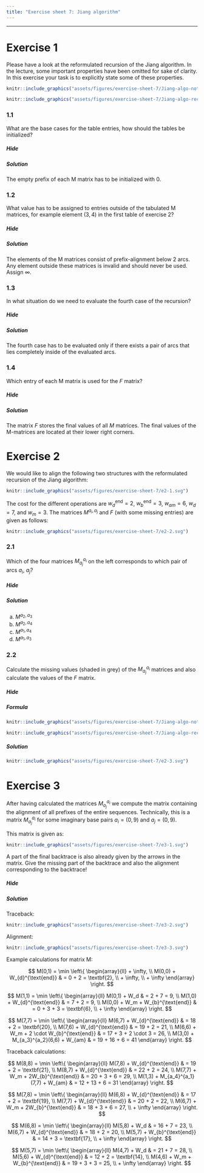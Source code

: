 ```yaml
---
title: "Exercise sheet 7: Jiang algorithm"
---
```



---------------------------------

# Exercise 1

<!--- --------------------------------- -->

::: {.question data-latex=""}

Please have a look at the reformulated recursion of the Jiang algorithm.
In the lecture, some important properties have been omitted for sake of clarity.
In this exercise your task is to explicitly state some of these properties.

```r
knitr::include_graphics("assets/figures/exercise-sheet-7/Jiang-algo-notation.pdf.png")
```

```r
knitr::include_graphics("assets/figures/exercise-sheet-7/Jiang-algo-recursion.png")
```
:::

<!--- --------------------------------- -->

### 1.1

::: {.question data-latex=""}

What are the base cases for the table entries, how should the tables be initialized?

:::

#### {.tabset}

##### Hide

##### Solution

::: {.answer data-latex=""}

The empty prefix of each M matrix has to be initialized with 0.

:::

#### {-}

<!--- --------------------------------- -->

### 1.2

::: {.question data-latex=""}

What value has to be assigned to entries outside of the tabulated M matrices, for example element $(3,4)$ in the first table of exercise 2?

:::

#### {.tabset}

##### Hide

##### Solution

::: {.answer data-latex=""}

The elements of the M matrices consist of prefix-alignment below 2 arcs.
Any element outside these matrices is invalid and should never be used. Assign $\infty$.

:::

#### {-}

<!--- --------------------------------- -->

### 1.3

::: {.question data-latex=""}

In what situation do we need to evaluate the fourth case of the recursion?

:::

#### {.tabset}

##### Hide

##### Solution

::: {.answer data-latex=""}

The fourth case has to be evaluated only if there exists a pair of arcs that lies completely inside of the evaluated arcs.

:::

#### {-}

<!--- --------------------------------- -->

### 1.4

::: {.question data-latex=""}

Which entry of each M matrix is used for the $F$ matrix?

:::

#### {.tabset}

##### Hide

##### Solution

::: {.answer data-latex=""}

The matrix $F$ stores the final values of all $M$ matrices. The final values of the M-matrices are located at their lower right corners.

:::

#### {-}

<!--- --------------------------------- -->

# Exercise 2

<!--- --------------------------------- -->

::: {.question data-latex=""}

We would like to align the following two structures with the reformulated recursion of the Jiang algorithm:

```r
knitr::include_graphics("assets/figures/exercise-sheet-7/e2-1.svg")
```

The cost for the different operations are $w_d^{\text{end}}=2$, $w_b^{\text{end}}=3$, $w_{am}=6$, $w_d=7$, and $w_m=3$.
The matrices $M^{a_i,a_j}$ and $F$ (with some missing entries) are given as follows:

```r
knitr::include_graphics("assets/figures/exercise-sheet-7/e2-2.svg")
```

:::

<!--- --------------------------------- -->

### 2.1

::: {.question data-latex=""}

Which of the four matrices $M^{a_i}_{a_j}$ on the left corresponds to which pair of arcs $a_i$, $a_j$?

:::

#### {.tabset}

##### Hide

##### Solution

::: {.answer data-latex=""}

a. $M^{a_2,a_3}$
b. $M^{a_2,a_4}$
c. $M^{a_1,a_4}$
d. $M^{a_1,a_3}$

:::

#### {-}

<!--- --------------------------------- -->

### 2.2

::: {.question data-latex=""}

Calculate the missing values (shaded in grey) of the $M^{a_i}_{a_j}$ matrices and also calculate the values of the $F$ matrix.

:::

#### {.tabset}

##### Hide

##### Formula

::: {.answer data-latex=""}

```r
knitr::include_graphics("assets/figures/exercise-sheet-7/Jiang-algo-notation.pdf.png")
```

```r
knitr::include_graphics("assets/figures/exercise-sheet-7/Jiang-algo-recursion.png")
```

:::

##### Solution

::: {.answer data-latex=""}

```r
knitr::include_graphics("assets/figures/exercise-sheet-7/e2-3.svg")
```

:::

#### {-}

<!--- --------------------------------- -->

# Exercise 3

<!--- --------------------------------- -->

::: {.question data-latex=""}

After having calculated the matrices $M^{a_i}_{a_j}$ we compute the matrix containing the alignment of all prefixes of the entire sequences.
Technically, this is a matrix $M^{a_i}_{a_j}$ for some imaginary base pairs $a_i=(0,9)$ and $a_j=(0,9)$.

This matrix is given as:

```r
knitr::include_graphics("assets/figures/exercise-sheet-7/e3-1.svg")
```

A part of the final backtrace is also already given by the arrows in the matrix.
Give the missing part of the backtrace and also the alignment corresponding to the backtrace!

:::

#### {.tabset}

##### Hide

##### Solution

::: {.answer data-latex=""}

Traceback:

```r
knitr::include_graphics("assets/figures/exercise-sheet-7/e3-2.svg")
```

Alignment:

```r
knitr::include_graphics("assets/figures/exercise-sheet-7/e3-3.svg")
```

Example calculations for matrix M:

$$
M(0,1) = \min \left\{
\begin{array}{ll}
+ \infty, \\
M(0,0) + W_{d}^{\text{end}} & = 0 + 2 = \textbf{2}, \\
+ \infty, \\
+ \infty
\end{array}
\right.
$$

$$
M(1,1) = \min \left\{
\begin{array}{ll}
M(0,1) + W_d & = 2 + 7 = 9, \\
M(1,0) + W_{d}^{\text{end}} & = 7 + 2 = 9, \\
M(0,0) + W_m + W_{b}^{\text{end}} & = 0 + 3 + 3 = \textbf{6}, \\
+ \infty
\end{array}
\right.
$$

$$
M(7,7) = \min \left\{
\begin{array}{ll}
M(6,7) + W_{d}^{\text{end}} & = 18 + 2 = \textbf{20}, \\
M(7,6) + W_{d}^{\text{end}} & = 19 + 2 = 21, \\
M(6,6) + W_m + 2 \cdot W_{b}^{\text{end}} & = 17 + 3 + 2 \cdot 3 = 26, \\
M(3,0) + M_{a_3}^{a_2}(6,6) + W_{am} & = 19 + 16 + 6 = 41
\end{array}
\right.
$$

Traceback calculations:

$$
M(8,8) = \min \left\{
\begin{array}{ll}
M(7,8) + W_{d}^{\text{end}} & = 19 + 2 = \textbf{21}, \\
M(8,7) + W_{d}^{\text{end}} & = 22 + 2 = 24, \\
M(7,7) + W_m + 2W_{b}^{\text{end}} & = 20 + 3 + 6 = 29, \\
M(1,3) + M_{a_4}^{a_1}(7,7) + W_{am} & = 12 + 13 + 6 = 31
\end{array}
\right.
$$

$$
M(7,8) = \min \left\{
\begin{array}{ll}
M(6,8) + W_{d}^{\text{end}} & = 17 + 2 = \textbf{19}, \\
M(7,7) + W_{d}^{\text{end}} & = 20 + 2 = 22, \\
M(6,7) + W_m + 2W_{b}^{\text{end}} & = 18 + 3 + 6 = 27, \\
+ \infty
\end{array}
\right.
$$

$$
M(6,8) = \min \left\{
\begin{array}{ll}
M(5,8) + W_d & = 16 + 7 = 23, \\
M(6,7) + W_{d}^{\text{end}} & = 18 + 2 = 20, \\
M(5,7) + W_{b}^{\text{end}} & = 14 + 3 = \textbf{17}, \\
+ \infty
\end{array}
\right.
$$

$$
M(5,7) = \min \left\{
\begin{array}{ll}
M(4,7) + W_d & = 21 + 7 = 28, \\
M(5,6) + W_{d}^{\text{end}} & = 12 + 2 = \textbf{14}, \\
M(4,6) + W_m + W_{b}^{\text{end}} & = 19 + 3 + 3 = 25, \\
+ \infty
\end{array}
\right.
$$
:::


#### {-}

<!--- --------------------------------- -->
